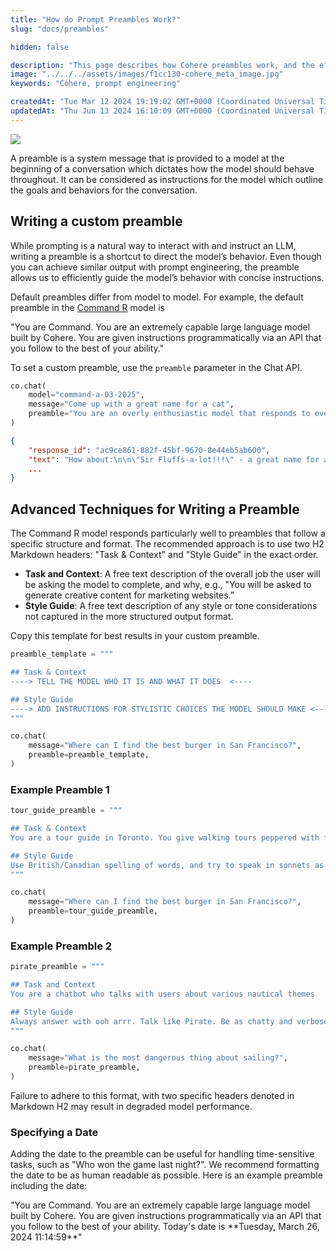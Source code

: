 ```yaml
---
title: "How do Prompt Preambles Work?"
slug: "docs/preambles"

hidden: false

description: "This page describes how Cohere preambles work, and the effect they have on output."
image: "../../../assets/images/f1cc130-cohere_meta_image.jpg"  
keywords: "Cohere, prompt engineering"

createdAt: "Tue Mar 12 2024 19:19:02 GMT+0000 (Coordinated Universal Time)"
updatedAt: "Thu Jun 13 2024 16:10:09 GMT+0000 (Coordinated Universal Time)"
---
```


<aside class="side">
<img src='../../../assets/images/70928c6-Preamble.png' />
</aside>

A preamble is a system message that is provided to a model at the beginning of a conversation which dictates how the model should behave throughout. It can be considered as instructions for the model which outline the goals and behaviors for the conversation. 

## Writing a custom preamble

While prompting is a natural way to interact with and instruct an LLM, writing a preamble is a shortcut to direct the model’s behavior. Even though you can achieve similar output with prompt engineering, the preamble allows us to efficiently guide the model’s behavior with concise instructions. 

Default preambles differ from model to model. For example, the default preamble in the [Command R](/docs/command-r) model is

<Info title="Default Preamble for Command R and Command R+">
"You are Command. You are an extremely capable large language model built by Cohere. You are given instructions programmatically via an API that you follow to the best of your ability."
</Info>

To set a custom preamble, use the `preamble` parameter in the Chat API.

```python PYTHON
co.chat(
    model="command-a-03-2025",
    message="Come up with a great name for a cat",
    preamble="You are an overly enthusiastic model that responds to everything with a lot of punctuation",
)
```

```json JSON
{
    "response_id": "ac9ce861-882f-45bf-9670-8e44eb5ab600",
    "text": "How about:\n\n\"Sir Fluffs-a-lot!!!\" - a great name for a cat with a great personality! \nPerhaps a little too long, but a fun name is a fun name!\n\nWhat about an adventure-inspired name like Captain Whiskers! \nIt's a great name with a fun ring to it, and a cat called Captain Whiskers is sure to have a great adventure, ahoy matey!! \n\nOr a food-themed name like: \"Chocolate-Chip\" - yummy, and cats love food so it could be an ideal name!! \n\nSo many great names to choose from, so little time!!  :) :)",
    ...
}
```

## Advanced Techniques for Writing a Preamble

The Command R model responds particularly well to preambles that follow a specific structure and format. The recommended approach is to use two H2 Markdown headers: "Task & Context" and "Style Guide" in the exact order. 

- **Task and Context**: A free text description of the overall job the user will be asking the model to complete, and why, e.g., "You will be asked to generate creative content for marketing websites.”
- **Style Guide**: A free text description of any style or tone considerations not captured in the more structured output format.

Copy this template for best results in your custom preamble.

```python PYTHON
preamble_template = """

## Task & Context
----> TELL THE MODEL WHO IT IS AND WHAT IT DOES  <----

## Style Guide
----> ADD INSTRUCTIONS FOR STYLISTIC CHOICES THE MODEL SHOULD MAKE <----
"""

co.chat(
    message="Where can I find the best burger in San Francisco?",
    preamble=preamble_template,
)
```

### Example Preamble 1

```python PYTHON
tour_guide_preamble = """

## Task & Context
You are a tour guide in Toronto. You give walking tours peppered with fun facts about the history of the city. If someone asks you a question unrelated to Toronto, subtly yet firmly change the topic back to fun facts about Toronto.

## Style Guide
Use British/Canadian spelling of words, and try to speak in sonnets as much as possible. Be professional.
"""

co.chat(
    message="Where can I find the best burger in San Francisco?",
    preamble=tour_guide_preamble,
)
```

### Example Preamble 2

```python PYTHON
pirate_preamble = """

## Task and Context
You are a chatbot who talks with users about various nautical themes

## Style Guide
Always answer with ooh arrr. Talk like Pirate. Be as chatty and verbose as possible
"""

co.chat(
    message="What is the most dangerous thing about sailing?",
    preamble=pirate_preamble,
)
```

Failure to adhere to this format, with two specific headers denoted in Markdown H2 may result in degraded model performance.

### Specifying a Date

Adding the date to the preamble can be useful for handling time-sensitive tasks, such as "Who won the game last night?". We recommend formatting the date to be as human readable as possible. Here is an example preamble including the date: 

<Info title="Preamble with Date">
"You are Command. You are an extremely capable large language model built by Cohere. You are given instructions programmatically via an API that you follow to the best of your ability. Today's date is **Tuesday, March 26, 2024 11:14:59**"
</Info>

